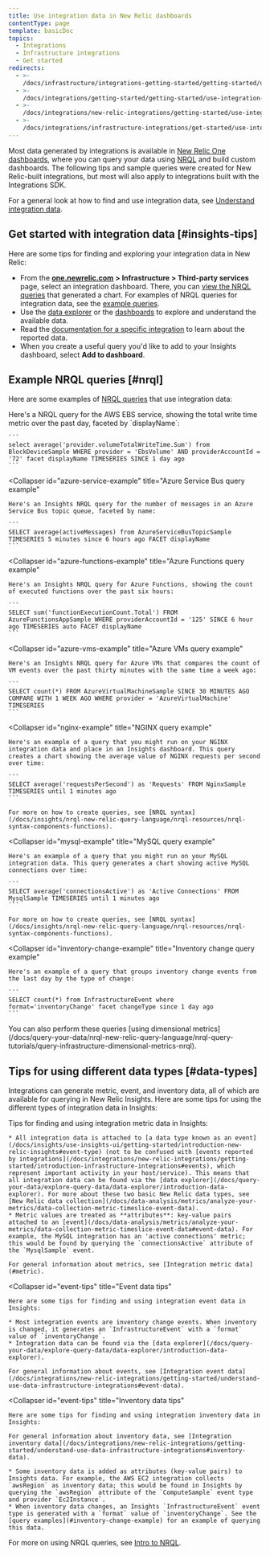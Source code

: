 ```yaml
---
title: Use integration data in New Relic dashboards
contentType: page
template: basicDoc
topics:
  - Integrations
  - Infrastructure integrations
  - Get started
redirects:
  - >-
    /docs/infrastructure/integrations-getting-started/getting-started/use-integration-data-new-relic-insights
  - >-
    /docs/integrations/getting-started/getting-started/use-integration-data-new-relic-insights
  - >-
    /docs/integrations/new-relic-integrations/getting-started/use-integration-data-new-relic-insights
  - >-
    /docs/integrations/infrastructure-integrations/get-started/use-integration-data-new-relic-insights-dashboards
---
```


Most data generated by integrations is available in [New Relic One dashboards](/docs/dashboards/new-relic-one-dashboards/get-started/introduction-new-relic-one-dashboards), where you can query your data using [NRQL](/docs/insights/nrql-new-relic-query-language/using-nrql/introduction-nrql) and build custom dashboards. The following tips and sample queries were created for New Relic-built integrations, but most will also apply to integrations built with the Integrations SDK.

For a general look at how to find and use integration data, see [Understand integration data](/docs/integrations/new-relic-integrations/getting-started/understand-use-data-infrastructure-integrations).

## Get started with integration data [#insights-tips]

Here are some tips for finding and exploring your integration data in New Relic:

* From the [**one.newrelic.com**](http://one.newrelic.com) **> Infrastructure > Third-party services** page, select an integration dashboard. There, you can [view the NRQL queries](/docs/integrations/new-relic-integrations/getting-started/infrastructure-integration-dashboards-charts#functions) that generated a chart. For examples of NRQL queries for integration data, see the [example queries](#query-examples).
* Use the [data explorer](/docs/query-your-data/explore-query-data/data-explorer/introduction-data-explorer) or the [dashboards](/docs/dashboards/new-relic-one-dashboards/get-started/introduction-new-relic-one-dashboards) to explore and understand the available data.
* Read the [documentation for a specific integration](/docs/infrastructure/integrations/types-integrations) to learn about the reported data.
* When you create a useful query you'd like to add to your Insights dashboard, select **Add to dashboard**.

## Example NRQL queries [#nrql]

Here are some examples of [NRQL queries](/docs/insights/nrql-new-relic-query-language/using-nrql/introduction-nrql) that use integration data:

<CollapserGroup id="query-examples">
  <Collapser
    id="aws-ebs-example"
    title="AWS EBS query example"
  >
    Here's a NRQL query for the AWS EBS service, showing the total write time metric over the past day, faceted by `displayName`:

    ```
    select average('provider.volumeTotalWriteTime.Sum') from BlockDeviceSample WHERE provider = 'EbsVolume' AND providerAccountId = '72' facet displayName TIMESERIES SINCE 1 day ago
    ```
  </Collapser>

  <Collapser
    id="azure-service-example"
    title="Azure Service Bus query example"
  >
    Here's an Insights NRQL query for the number of messages in an Azure Service Bus topic queue, faceted by name:

    ```
    SELECT average(activeMessages) from AzureServiceBusTopicSample TIMESERIES 5 minutes since 6 hours ago FACET displayName
    ```
  </Collapser>

  <Collapser
    id="azure-functions-example"
    title="Azure Functions query example"
  >
    Here's an Insights NRQL query for Azure Functions, showing the count of executed functions over the past six hours:

    ```
    SELECT sum('functionExecutionCount.Total') FROM AzureFunctionsAppSample WHERE providerAccountId = '125' SINCE 6 hour ago TIMESERIES auto FACET displayName
    ```
  </Collapser>

  <Collapser
    id="azure-vms-example"
    title="Azure VMs query example"
  >
    Here's an Insights NRQL query for Azure VMs that compares the count of VM events over the past thirty minutes with the same time a week ago:

    ```
    SELECT count(*) FROM AzureVirtualMachineSample SINCE 30 MINUTES AGO COMPARE WITH 1 WEEK AGO WHERE provider = 'AzureVirtualMachine' TIMESERIES
    ```
  </Collapser>

  <Collapser
    id="nginx-example"
    title="NGINX query example"
  >
    Here's an example of a query that you might run on your NGINX integration data and place in an Insights dashboard. This query creates a chart showing the average value of NGINX requests per second over time:

    ```
    SELECT average('requestsPerSecond') as 'Requests' FROM NginxSample TIMESERIES until 1 minutes ago
    ```

    For more on how to create queries, see [NRQL syntax](/docs/insights/nrql-new-relic-query-language/nrql-resources/nrql-syntax-components-functions).
  </Collapser>

  <Collapser
    id="mysql-example"
    title="MySQL query example"
  >
    Here's an example of a query that you might run on your MySQL integration data. This query generates a chart showing active MySQL connections over time:

    ```
    SELECT average('connectionsActive') as 'Active Connections' FROM MysqlSample TIMESERIES until 1 minutes ago
    ```

    For more on how to create queries, see [NRQL syntax](/docs/insights/nrql-new-relic-query-language/nrql-resources/nrql-syntax-components-functions).
  </Collapser>

  <Collapser
    id="inventory-change-example"
    title="Inventory change query example"
  >
    Here's an example of a query that groups inventory change events from the last day by the type of change:

    ```
    SELECT count(*) from InfrastructureEvent where format='inventoryChange' facet changeType since 1 day ago
    ```
  </Collapser>
</CollapserGroup>

<Callout variant="tip">
  You can also perform these queries [using dimensional metrics](/docs/query-your-data/nrql-new-relic-query-language/nrql-query-tutorials/query-infrastructure-dimensional-metrics-nrql).
</Callout>

## Tips for using different data types [#data-types]

Integrations can generate metric, event, and inventory data, all of which are available for querying in New Relic Insights. Here are some tips for using the different types of integration data in Insights:

<CollapserGroup>
  <Collapser
    id="metric-tips"
    title="Metric data tips"
  >
    Tips for finding and using integration metric data in Insights:

    * All integration data is attached to [a data type known as an event](/docs/insights/use-insights-ui/getting-started/introduction-new-relic-insights#event-type) (not to be confused with [events reported by integrations](/docs/integrations/new-relic-integrations/getting-started/introduction-infrastructure-integrations#events), which represent important activity in your host/service). This means that all integration data can be found via the [data explorer](/docs/query-your-data/explore-query-data/data-explorer/introduction-data-explorer). For more about these two basic New Relic data types, see [New Relic data collection](/docs/data-analysis/metrics/analyze-your-metrics/data-collection-metric-timeslice-event-data).
    * Metric values are treated as **attributes**: key-value pairs attached to an [event](/docs/data-analysis/metrics/analyze-your-metrics/data-collection-metric-timeslice-event-data#event-data). For example, the MySQL integration has an 'active connections' metric; this would be found by querying the `connectionsActive` attribute of the `MysqlSample` event.

    For general information about metrics, see [Integration metric data](#metric).
  </Collapser>

  <Collapser
    id="event-tips"
    title="Event data tips"
  >
    Here are some tips for finding and using integration event data in Insights:

    * Most integration events are inventory change events. When inventory is changed, it generates an `InfrastructureEvent` with a `format` value of `inventoryChange`.
    * Integration data can be found via the [data explorer](/docs/query-your-data/explore-query-data/data-explorer/introduction-data-explorer).

    For general information about events, see [Integration event data](/docs/integrations/new-relic-integrations/getting-started/understand-use-data-infrastructure-integrations#event-data).
  </Collapser>

  <Collapser
    id="event-tips"
    title="Inventory data tips"
  >
    Here are some tips for finding and using integration inventory data in Insights:

    For general information about inventory data, see [Integration inventory data](/docs/integrations/new-relic-integrations/getting-started/understand-use-data-infrastructure-integrations#inventory-data).

    * Some inventory data is added as attributes (key-value pairs) to Insights data. For example, the AWS EC2 integration collects `awsRegion` as inventory data; this would be found in Insights by querying the `awsRegion` attribute of the `ComputeSample` event type and provider `Ec2Instance`.
    * When inventory data changes, an Insights `InfrastructureEvent` event type is generated with a `format` value of `inventoryChange`. See the [query examples](#inventory-change-example) for an example of querying this data.
  </Collapser>
</CollapserGroup>

For more on using NRQL queries, see [Intro to NRQL](/docs/insights/nrql-new-relic-query-language/using-nrql/introduction-nrql).
